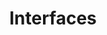 ---
title: 'Interfaces'
description: 'Official wagmi Connector for Injected wallets, like MetaMask.'
---